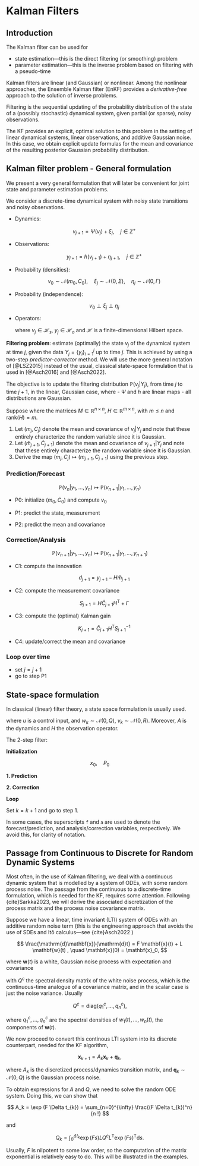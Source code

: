 # Kalman Filters

## Introduction

The Kalman filter can be used for

- state estimation---this is the direct filtering (or smoothing) problem
- parameter estimation---this is the inverse problem based on filtering with a pseudo-time

Kalman filters are linear (and Gaussian) or nonlinear. Among the nonlinear approaches, the Ensemble Kalman filter (EnKF) provides a *derivative-free* approach to the solution of inverse problems.

::: {.callout-note title="Definition: filtering problem" icon="false"}

Filtering is the sequential updating of the probability distribution of the state of a (possibly stochastic) dynamical system, given partial (or sparse), noisy observations.

The KF provides an explicit, optimal solution to this problem in the setting of linear dynamical systems, linear observations, and additive Gaussian noise. In this case, we obtain explicit update formulas for the mean and covariance of the resulting posterior Gaussian probability distribution.

::: 



## Kalman filter problem - General formulation

We present a very general formulation that will later be convenient for joint state and parameter estimation problems.


We consider a discrete-time dynamical system with noisy state transitions and noisy observations.

- Dynamics:
   
   $$v_{j+1} = \Psi(v_j) + \xi_j, \quad j \in \mathbb{Z}^+$$	
     
- Observations: 

    $$y_{j+1} = h (v_{j+1}) + \eta_{j+1}, \quad j \in \mathbb{Z}^+$$
	   
- Probability (densities): 

     $$v_0 \sim \mathcal{N}(m_0,C_0), \quad \xi_j \sim \mathcal{N}(0,\Sigma), \quad \eta_j \sim \mathcal{N}(0,\Gamma)$$ 
	 
- Probability (independence): 

     $$v_0 \perp {\xi_j} \perp {\eta_j}$$ 
	 
- Operators:

	 \begin{eqnarray}
	  \Psi \colon \mathcal{H}_s &\mapsto \mathcal{H}_s, \\
	  h  \colon \mathcal{H}_s &\mapsto \mathcal{H}_o,
	 \end{eqnarray}
    where  $v_j \in \mathcal{H}_s,$  $y_j \in \mathcal{H}_o$ and $\mathcal{H}$ is a finite-dimensional Hilbert space.


**Filtering problem**: estimate (optimally) the state $v_j$ of the dynamical system at time $j,$ given the data $Y_j = \{y_i\}_{i=1}^{j}$ up to time $j.$ This is achieved by using a two-step *predictor-corrector* method. We will use the more general notation of [@LSZ2015] instead of the usual, classical state-space formulation that is used in [@Asch2016] and [@Asch2022].

The objective is to update the filtering distribution  $\mathbb{P}(v_j \vert Y_j),$ from time $j$ to time $j+1,$  in the linear, Gaussian case, where
- $\Psi$ and $h$ are linear maps
- all distributions are Gaussian.

Suppose 
\begin{eqnarray}
   \Psi(v) &= Mv \\
   h(v) &= Hv,
\end{eqnarray}
where the matrices $M \in \mathbb{R}^{n \times n},$ $H \in \mathbb{R}^{m \times n},$ with $m \le n$  and $\mathrm{rank}(H)=m.$ 

1. Let $(m_j, C_j)$ denote the mean and covariance of $v_j \vert Y_j$  and note that these entirely characterize the random variable since it is Gaussian.
2. Let  $(\hat{m}_{j+1}, \hat{C}_{j+1})$ denote the mean and covariance of $v_{j+1} \vert Y_j$  and note that these entirely characterize the random variable since it is Gaussian.
3. Derive the map $(m_j, C_j) \mapsto (m_{j+1}, C_{j+1})$ using the previous step.

### Prediction/Forecast

$$ \mathbb{P}(v_n \vert y_1, \ldots, y_n) \mapsto \mathbb{P}(v_{n+1} \vert y_1, \ldots, y_n) $$

- P0: initialize $(m_0, C_0)$ and compute $v_0$
- P1: predict the state, measurement
 
     \begin{align}
     v_{j+1} &= M v_j + \xi_j \\
     y_{j+1} &= H v_{j+1} + \eta_{j+1}
     \end{align}
     
- P2: predict the mean and covariance  
     
     \begin{align}
     \hat{m}_{j+1}  &= M m_j \\
     \hat{C}_{j+1}  &= M C_j M^{\mathrm{T}} + \Sigma
     \end{align}
     

### Correction/Analysis

$$ \mathbb{P}(v_{n+1} \vert y_1, \ldots, y_n) \mapsto \mathbb{P}(v_{n+1} \vert y_1, \ldots, y_{n+1}) $$

- C1: compute the innovation

     $$ d_{j+1} = y_{j+1} - H \hat{m}_{j+1} $$
	 
- C2: compute the measurement covariance

     $$ S_{j+1} = H \hat{C}_{j+1}  H^{\mathrm{T}} + \Gamma $$
	 
- C3: compute the (optimal) Kalman gain

     $$ K_{j+1} = \hat{C}_{j+1} H^{\mathrm{T}}  S_{j+1}^{-1} $$
	 
- C4: update/correct the mean and covariance
     
     \begin{align}
     {m}_{j+1}  &= \hat{m}_{j+1} + K_{j+1} d_{j+1}, \\
     {C}_{j+1}  &= \hat{C}_{j+1} - K_{j+1}  S_{j+1}  K_{j+1}^{\mathrm{T}}.
     \end{align}
     
     
### Loop over time
- set $j = j+1$
- go to step P1


## State-space formulation

In classical (linear) filter theory, a state space formulation is usually used.

\begin{eqnarray}
 && x_{k+1}  = F x_k + B u_k + w_k \\
 && y_{k+1}  = H x_k + v_k,
\end{eqnarray}
where $u$ is a control input, and $w_k \sim \mathcal{N}(0,Q),$ $v_k \sim \mathcal{N}(0,R).$ Moreover, $A$ is the dynamics and $H$ the observation operator.

The 2-step filter:

**Initialization**

$$ x_0, \quad P_0 $$

**1. Prediction** 

\begin{eqnarray}
 && x_{k+1}^- = F x_k \\
 && P_{k+1}^- = F P_k F^{\mathrm{T}} + Q 
\end{eqnarray} 

**2. Correction**

\begin{eqnarray}
  K_{k+1} && = P_{k+1}^{-} H^{\mathrm{T}} ( H  P_{k+1}^{-} H^{\mathrm{T}} + R )^{-1}
               \quad (= P_{k+1}^- H^{\mathrm{T}} S^{-1})\\
  x_{k+1} &&= x_{k+1}^{-} + K_{k+1} (y_{k+1} - H x_{k+1}^- ) \\
  P_{k+1} &&= (I -  K_{k+1} H ) P_{k+1}^- 
              \quad (= P_{k+1}^- - K_{k+1} S K^{\mathrm{T}}_{k+1})
\end{eqnarray} 


**Loop**

Set $k = k+1$ and go to step 1.


:::{.callout-tip}
In some cases, the superscripts `f` and `a` are used to denote the forecast/prediction, and analysis/correction variables, respectively. We avoid this, for clarity of notation.
:::

## Passage from Continuous to Discrete for Random Dynamic Systems 

Most often, in the use of Kalman filtering, we deal with a continuous dynamic system that is modelled by a system of ODEs, with some random process noise. The passage from the continuous to a discrete-time formulation, which is needed for the KF, requires some attention. Following {cite}Sarkka2023, we will derive the associated discretization of the process matrix and the process noise covariance matrix.

Suppose we have a linear, time invariant (LTI) system of ODEs with an additive random noise term (this is the engineering approach that avoids the use of SDEs and Itô calculus---see {cite}Asch2022 )

$$ 
  \frac{\mathrm{d}\mathbf{x}}{\mathrm{d}t} = F \mathbf{x}(t) + L \mathbf{w}(t) , \quad \mathbf{x}(0) = \mathbf{x}_0,
$$ 

where $\mathbf{w}(t)$ is a white, Gaussian noise process with expectation and covariance

\begin{align}
& \mathrm{E}[\mathbf{w}(t)] = 0, \\
& \mathrm{Cov}[\mathbf{w}(\tau_1)\mathbf{w}(\tau_2)] = \delta(\tau_1 - \tau_2) Q^c
\end{align}

with $Q^c$ the spectral density matrix of the white noise process, which is the continuous-time analogue of a covariance matrix, and in the scalar case is just the noise variance. Usually

$$
  Q^c = \mathrm{diag}(q^c_1, \ldots, q^c_n),
$$

where $q^c_1, \ldots, q^c_n$ are the spectral densities of $w_1(t), \ldots, w_n(t),$ the components of $\mathbf{w}(t).$

We now proceed to convert this continous LTI system into its discrete counterpart, needed for the KF algorithm,

$$
 \mathbf{x}_{k+1 } = A_k  \mathbf{x}_{k} + \mathbf{q}_{k}, 
$$

where $A_k$ is the discretized process/dynamics transition matrix, and $\mathbf{q}_{k} \sim \mathcal{N} (0, Q)$ is the Gaussian process noise. 

To obtain expressions for $A$ and $Q,$ we need to solve the random ODE system. Doing this, we can show that

$$
  A_k = \exp (F \Delta t_{k}) = \sum_{n=0}^{\infty} \frac{(F \Delta t_{k})^n}{n !}
$$

and

$$
  Q_k = \int_0^{\Delta t_{k}}  \exp (F s) L Q^c L^{\mathrm{T}} \exp (F s)^{\mathrm{T}} \mathrm{d}s.
$$

Usually, $F$ is nilpotent to some low order, so the computation of the matrix exponential is relatively easy to do. This will be illustrated in the examples.

